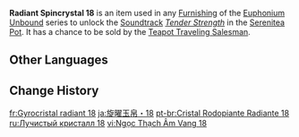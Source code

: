 {{Item Infobox
|id           = 141018
|image        = Item Radiant Spincrystal.png
|type         = Adventure Items
|group        = Radiant Spincrystals
|group2       = Mondstadt Spincrystals
|quality      = 4
|invCategory  = Precious Items
|description  = This wondrous crystal contains a certain rhythm, like something beautiful woven from delicate silk. These items can be found throughout the mainland or from merchants who collect curios. The tune held within this crystal can be revivified in your [[Serenitea Pot]] using either "[[Euphonium Unbound: Winding]]" or "[[Euphonium Unbound: Soaring]]." The tune contained within this [[Radiant Spincrystal]] is "[[Tender Strength]]."
|source1      = [[Chubby]]
|track        = Tender Strength
}}
'''Radiant Spincrystal 18''' is an item used in any [[Furnishing]] of the [[Euphonium Unbound]] series to unlock the [[Soundtrack]] ''[[Tender Strength]]'' in the [[Serenitea Pot]]. It has a chance to be sold by the [[Teapot Traveling Salesman]].

==Other Languages==
{{Other Languages
|default_hidden = 1
|en      = Radiant Spincrystal 18
|zhs     = 旋曜玉帛・其十八
|zhs_rm  = Xuán Yào Yùbó - Qí Shíbā
|zht     = 旋曜玉帛・其十八
|zht_rm  = Xuán Yào Yùbó - Qí Shíbā
|ja      = 旋曜玉帛・18
|ja_rm   = Sen'you Gyokuhaku - Juuhachi{{Assumed}}
|ko      = 빛나는 결정・18
|ko_rm   = Binnaneun Gyeoljeong - Sip'pal
|es      = Girocristal radiante (18)
|fr      = Gyrocristal radiant 18
|ru      = Лучистый кристалл {{tt|18|восемнадцать}}
|th      = Radiant Spincrystal 18
|vi      = Ngọc Thạch Âm Vang 18
|de      = Strahlender Drehkristall XVIII
|id      = Radiant Spincrystal 18
|pt      = Cristal Rodopiante Radiante 18
|tr      = Parlak Burgu Kristal 18
|it      = Voltacristallo radioso 18
}}

==Change History==
{{Change History|2.6}}

[[fr:Gyrocristal radiant 18]]
[[ja:旋曜玉帛・18]]
[[pt-br:Cristal Rodopiante Radiante 18]]
[[ru:Лучистый кристалл 18]]
[[vi:Ngọc Thạch Âm Vang 18]]